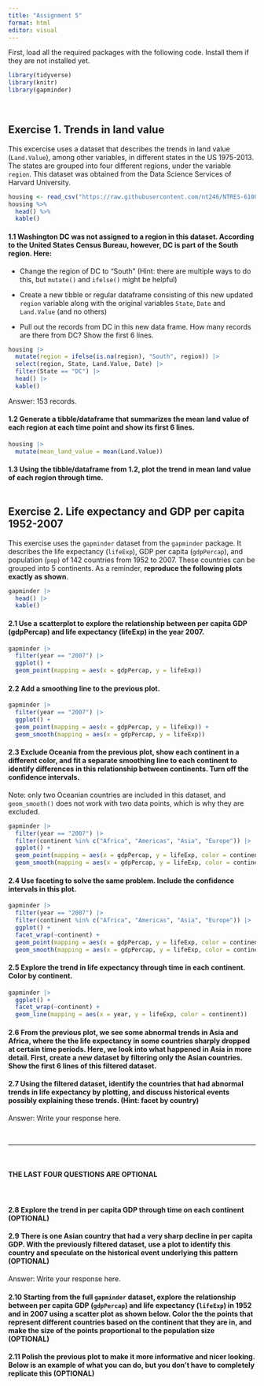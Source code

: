 ```yaml
---
title: "Assignment 5"
format: html
editor: visual
---
```


First, load all the required packages with the following code. Install them if they are not installed yet.

```r
library(tidyverse)
library(knitr)
library(gapminder)
```

<br>

## Exercise 1. Trends in land value

This excercise uses a dataset that describes the trends in land value (`Land.Value`), among other variables, in different states in the US 1975-2013. The states are grouped into four different regions, under the variable `region`. This dataset was obtained from the Data Science Services of Harvard University.

```r
housing <- read_csv("https://raw.githubusercontent.com/nt246/NTRES-6100-data-science/master/datasets/landdata_states.csv")
housing %>%
  head() %>% 
  kable()
```

#### 1.1 Washington DC was not assigned to a region in this dataset. According to the United States Census Bureau, however, DC is part of the South region. Here:

-   Change the region of DC to “South” (Hint: there are multiple ways to do this, but `mutate()` and `ifelse()` might be helpful)

-   Create a new tibble or regular dataframe consisting of this new updated `region` variable along with the original variables `State`, `Date` and `Land.Value` (and no others)

-   Pull out the records from DC in this new data frame. How many records are there from DC? Show the first 6 lines.

```r
housing |> 
  mutate(region = ifelse(is.na(region), "South", region)) |> 
  select(region, State, Land.Value, Date) |> 
  filter(State == "DC") |> 
  head() |> 
  kable()
```

Answer: 153 records.

#### 1.2 Generate a tibble/dataframe that summarizes the mean land value of each region at each time point and show its first 6 lines.

```r
housing |> 
  mutate(mean_land_value = mean(Land.Value))
```

#### 1.3 Using the tibble/dataframe from 1.2, plot the trend in mean land value of each region through time.

```r

```

## Exercise 2. Life expectancy and GDP per capita 1952-2007

This exercise uses the `gapminder` dataset from the `gapminder` package. It describes the life expectancy (`lifeExp`), GDP per capita (`gdpPercap`), and population (`pop`) of 142 countries from 1952 to 2007. These countries can be grouped into 5 continents. As a reminder, **reproduce the following plots exactly as shown**.

```r
gapminder |> 
  head() |> 
  kable()
```

#### 2.1 Use a scatterplot to explore the relationship between per capita GDP (gdpPercap) and life expectancy (lifeExp) in the year 2007.

```r
gapminder |> 
  filter(year == "2007") |> 
  ggplot() +
  geom_point(mapping = aes(x = gdpPercap, y = lifeExp))
```

#### 2.2 Add a smoothing line to the previous plot.

```r
gapminder |> 
  filter(year == "2007") |> 
  ggplot() +
  geom_point(mapping = aes(x = gdpPercap, y = lifeExp)) +
  geom_smooth(mapping = aes(x = gdpPercap, y = lifeExp))
```

#### 2.3 Exclude Oceania from the previous plot, show each continent in a different color, and fit a separate smoothing line to each continent to identify differences in this relationship between continents. Turn off the confidence intervals.

Note: only two Oceanian countries are included in this dataset, and `geom_smooth()` does not work with two data points, which is why they are excluded.

```r
gapminder |> 
  filter(year == "2007") |> 
  filter(continent %in% c("Africa", "Americas", "Asia", "Europe")) |> 
  ggplot() +
  geom_point(mapping = aes(x = gdpPercap, y = lifeExp, color = continent)) +
  geom_smooth(mapping = aes(x = gdpPercap, y = lifeExp, color = continent), se = FALSE)
```

#### 2.4 Use faceting to solve the same problem. Include the confidence intervals in this plot.

```r
gapminder |> 
  filter(year == "2007") |> 
  filter(continent %in% c("Africa", "Americas", "Asia", "Europe")) |> 
  ggplot() +
  facet_wrap(~continent) +
  geom_point(mapping = aes(x = gdpPercap, y = lifeExp, color = continent)) +
  geom_smooth(mapping = aes(x = gdpPercap, y = lifeExp, color = continent))
```

#### 2.5 Explore the trend in life expectancy through time in each continent. Color by continent.

```r
gapminder |> 
  ggplot() +
  facet_wrap(~continent) +
  geom_line(mapping = aes(x = year, y = lifeExp, color = continent))
```

#### 2.6 From the previous plot, we see some abnormal trends in Asia and Africa, where the the life expectancy in some countries sharply dropped at certain time periods. Here, we look into what happened in Asia in more detail. First, create a new dataset by filtering only the Asian countries. Show the first 6 lines of this filtered dataset.

#### 2.7 Using the filtered dataset, identify the countries that had abnormal trends in life expectancy by plotting, and discuss historical events possibly explaining these trends. (Hint: facet by country)

Answer: Write your response here.

<br>

------------------------------------------------------------------------

<br>

#### **THE LAST FOUR QUESTIONS ARE OPTIONAL**

<br>

#### **2.8 Explore the trend in per capita GDP through time on each continent (OPTIONAL)**

#### **2.9 There is one Asian country that had a very sharp decline in per capita GDP. With the previously filtered dataset, use a plot to identify this country and speculate on the historical event underlying this pattern (OPTIONAL)**

Answer: Write your response here.

#### **2.10 Starting from the full `gapminder` dataset, explore the relationship between per capita GDP (`gdpPercap`) and life expectancy (`lifeExp`) in 1952 and in 2007 using a scatter plot as shown below. Color the the points that represent different countries based on the continent that they are in, and make the size of the points proportional to the population size (OPTIONAL)**

#### **2.11 Polish the previous plot to make it more informative and nicer looking. Below is an example of what you can do, but you don’t have to completely replicate this (OPTIONAL)**
